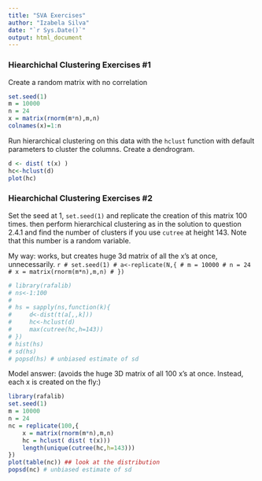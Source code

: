 ```yaml
---
title: "SVA Exercises"
author: "Izabela Silva"
date: "`r Sys.Date()`"
output: html_document
---
```


### Hiearchichal Clustering Exercises #1

Create a random matrix with no correlation

```r
set.seed(1)
m = 10000
n = 24
x = matrix(rnorm(m*n),m,n)
colnames(x)=1:n
```

Run hierarchical clustering on this data with the `hclust` function with default parameters to cluster the columns. Create a dendrogram.

```r
d <- dist( t(x) )
hc<-hclust(d)
plot(hc)
```

### Hiearchichal Clustering Exercises #2

Set the seed at 1, `set.seed(1)` and replicate the creation of this matrix 100 times.
then perform hierarchical clustering as in the solution to question 2.4.1 and find the number of clusters if you use `cutree` at height 143. Note that this number is a random variable.

My way: works, but creates huge 3d matrix of all the x's at once, unnecessarily.
 ```r
# set.seed(1)
# a<-replicate(N,{
# m = 10000
# n = 24
# x = matrix(rnorm(m*n),m,n)
# })
 ```

 ```r
# library(rafalib)
# ns<-1:100
# 
# hs = sapply(ns,function(k){
#     d<-dist(t(a[,,k]))
#     hc<-hclust(d)
#     max(cutree(hc,h=143))
# })
# hist(hs)
# sd(hs)
# popsd(hs) # unbiased estimate of sd
```
Model answer: (avoids the huge 3D matrix of all 100 x's at once.
Instead, each x is created on the fly:)

```r
library(rafalib)
set.seed(1)
m = 10000
n = 24
nc = replicate(100,{
    x = matrix(rnorm(m*n),m,n)
    hc = hclust( dist( t(x)))
    length(unique(cutree(hc,h=143)))
})
plot(table(nc)) ## look at the distribution
popsd(nc) # unbiased estimate of sd
```

